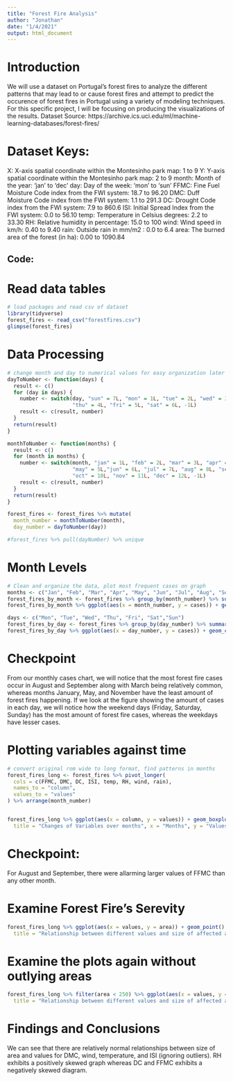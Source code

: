 ```yaml
---
title: "Forest Fire Analysis"
author: "Jonathan"
date: "1/4/2021"
output: html_document
---
```


# Introduction
We will use a dataset on Portugal's forest fires to analyze the different patterns that may lead to or cause forest fires and attempt to predict the occurence of forest fires in Portugal using a variety of modeling techniques.
  For this specific project, I will be focusing on producing the visualizations of the results.
  Dataset Source: https://archive.ics.uci.edu/ml/machine-learning-databases/forest-fires/

# Dataset Keys:
X: X-axis spatial coordinate within the Montesinho park map: 1 to 9
Y: Y-axis spatial coordinate within the Montesinho park map: 2 to 9
month: Month of the year: 'jan' to 'dec'
day: Day of the week: 'mon' to 'sun'
FFMC: Fine Fuel Moisture Code index from the FWI system: 18.7 to 96.20
DMC: Duff Moisture Code index from the FWI system: 1.1 to 291.3
DC: Drought Code index from the FWI system: 7.9 to 860.6
ISI: Initial Spread Index from the FWI system: 0.0 to 56.10
temp: Temperature in Celsius degrees: 2.2 to 33.30
RH: Relative humidity in percentage: 15.0 to 100
wind: Wind speed in km/h: 0.40 to 9.40
rain: Outside rain in mm/m2 : 0.0 to 6.4
area: The burned area of the forest (in ha): 0.00 to 1090.84

## Code:
# Read data tables
``` r
# load packages and read csv of dataset
library(tidyverse)
forest_fires <- read_csv("forestfires.csv")
glimpse(forest_fires)
```

# Data Processing
``` r
# change month and day to numerical values for easy organization later on
dayToNumber <- function(days) {
  result <- c()
  for (day in days) {
    number <- switch(day, "sun" = 7L, "mon" = 1L, "tue" = 2L, "wed" = 3L,
                     "thu" = 4L, "fri" = 5L, "sat" = 6L, -1L)
    result <- c(result, number)
  }
  return(result)
}

monthToNumber <- function(months) {
  result <- c()
  for (month in months) {
    number <- switch(month, "jan" = 1L, "feb" = 2L, "mar" = 3L, "apr" = 4L,
                     "may" = 5L,"jun" = 6L, "jul" = 7L, "aug" = 8L, "sep" = 9L,
                     "oct" = 10L, "nov" = 11L, "dec" = 12L, -1L)
    result <- c(result, number)
  }
  return(result)
}

forest_fires <- forest_fires %>% mutate(
  month_number = monthToNumber(month),
  day_number = dayToNumber(day))

#forest_fires %>% pull(dayNumber) %>% unique
```

# Month Levels
``` r
# Clean and organize the data, plot most frequent cases on graph
months <- c("Jan", "Feb", "Mar", "Apr", "May", "Jun", "Jul", "Aug", "Sep", "Oct", "Nov", "Dec")
forest_fires_by_month <- forest_fires %>% group_by(month_number) %>% summarise(cases = n())
forest_fires_by_month %>% ggplot(aes(x = month_number, y = cases)) + geom_col() + scale_x_discrete(limits = months) + labs(title = "Cases in Each Month", x = "Month", y = "Cases")

days <- c("Mon", "Tue", "Wed", "Thu", "Fri", "Sat","Sun")
forest_fires_by_day <- forest_fires %>% group_by(day_number) %>% summarise(cases = n())
forest_fires_by_day %>% ggplot(aes(x = day_number, y = cases)) + geom_col() + labs(title = "Cases in Each Day", x = "Day of the Week", y = "Cases") + scale_x_discrete(limits = days)
```

# Checkpoint
From our monthly cases chart, we will notice that the most forest fire cases occur in August and September along with March being relatively common, whereas months January, May, and November have the least amount of forest fires happening.
  If we look at the figure showing the amount of cases in each day, we will notice how the weekend days (Friday, Saturday, Sunday) has the most amount of forest fire cases, whereas the weekdays have lesser cases.
  

# Plotting variables against time
``` r
# convert original rom wide to long format, find patterns in months
forest_fires_long <- forest_fires %>% pivot_longer(
  cols = c(FFMC, DMC, DC, ISI, temp, RH, wind, rain),
  names_to = "column",
  values_to = "values"
) %>% arrange(month_number) 


forest_fires_long %>% ggplot(aes(x = column, y = values)) + geom_boxplot() + facet_wrap(vars(month_number), scales = "free_y") + labs(
  title = "Changes of Variables over months", x = "Months", y = "Values")

```

# Checkpoint:
  For August and September, there were allarming larger values of FFMC than any other month.

# Examine Forest Fire's Serevity
``` r

forest_fires_long %>% ggplot(aes(x = values, y = area)) + geom_point() + facet_wrap(vars(column), scales = "free_x") + labs(
  title = "Relationship between different values and size of affected area", x = "Value of Column", y = "Area Affected")

```

# Examine the plots again without outlying areas
``` r
forest_fires_long %>% filter(area < 250) %>% ggplot(aes(x = values, y = area)) + geom_point() + facet_wrap(vars(column), scales = "free_x") + labs(
  title = "Relationship between different values and size of affected area", x = "Value of Column", y = "Area Affected (hect)")
```

# Findings and Conclusions
We can see that there are relatively normal relationships between size of area and values for DMC, wind, temperature, and ISI (ignoring outliers). RH exhibits a positively skewed graph whereas DC and FFMC exhibits a negatively skewed diagram. 








